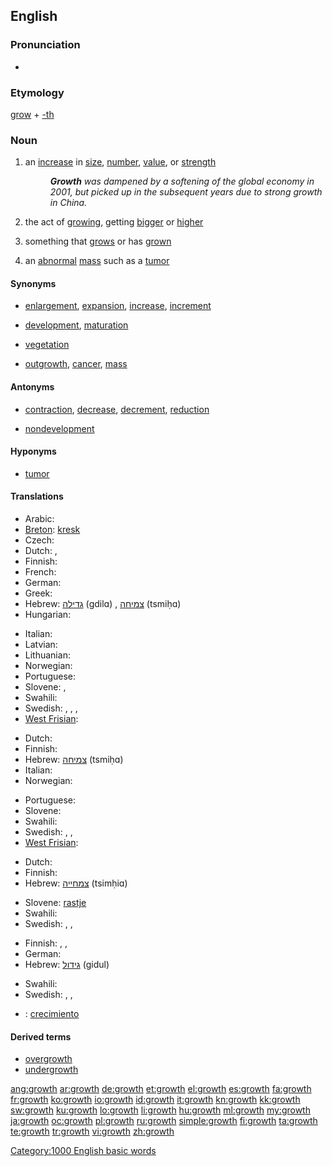 ==English==
{{wikipedia}}

===Pronunciation===
* {{audio|en-us-growth.ogg|Audio (US)}}
*: {{rhymes|əʊθ}}

===Etymology===
[[grow]] + [[-th]]

===Noun===
{{en-noun}}

# an [[increase]] in [[size]], [[number]], [[value]], or [[strength]]
#: '''''Growth''' was dampened by a softening of the global economy in 2001, but picked up in the subsequent years due to strong growth in China.''
# {{biology}} the act of [[growing]], getting [[bigger]] or [[higher]]
# {{biology}} something that [[grow]]s or has [[grown]]
# {{pathology}} an [[abnormal]] [[mass]] such as a [[tumor]]

====Synonyms====
* {{sense|increase in size}} [[enlargement]], [[expansion]], [[increase]], [[increment]]
* {{sense|act of growing}} [[development]], [[maturation]]
* {{sense|something that grows or has grown}} [[vegetation]]
* {{sense|pathology: abnormal mass such as a tumor}} [[outgrowth]], [[cancer]], [[mass]]

====Antonyms====
* {{sense|increase in size}} [[contraction]], [[decrease]], [[decrement]], [[reduction]]
* {{sense|act of growing}} [[nondevelopment]]

====Hyponyms====
* {{sense|pathology: abnormal mass such as a tumor}} [[tumor]]

====Translations====
{{trans-top|increase in size}}
* Arabic: {{t|ar|تنمية|f|tr=tanmiyya(t)}}
* [[Breton]]: [[kresk]]
* Czech: {{t+|cs|růst|m}}
* Dutch: {{t+|nl|groei}}, {{t+|nl|toename}}
* Finnish: {{t+|fi|kasvu}}
* French: {{t+|fr|croissance|f}}
* German: {{t+|de|Wachstum|n}}
* Greek: {{t+|el|ανάπτυξη|f|tr=anáptyxi}}
* Hebrew: [[גדילה]] (gdilɑ) {{f}}, [[צמיחה]] (tsmiḥɑ) {{f}}
* Hungarian: {{t|hu|növekedés}}
{{trans-mid}}
* Italian: {{t-|it|crescita|f}}
* Latvian: {{t|lv|augšana|f}}
* Lithuanian: {{t|lt|augimas|m}}
* Norwegian: {{t|no|vekst|m}}
* Portuguese: {{t+|pt|acréscimo|m}}
* Slovene: {{t+|sl|rast|f}}, {{t-|sl|porast|f}}
* Swahili: {{t+|sw|ukuaji|xs=Swahili}}
* Swedish: {{t|sv|stigande|n}}, {{t|sv|tilltagande|n}}, {{t+|sv|tillväxt|c}}, {{t|sv|utvidgning|c}}
* [[West Frisian]]: {{t-|fy|groei|c|xs=West Frisian}} {{t|fy|oanwaaks|c|xs=West Frisian}}
{{trans-bottom}}

{{trans-top|act of growing}}
* Dutch: {{t+|nl|groei}}
* Finnish: {{t+|fi|kasvu}}
* Hebrew: [[צמיחה]] (tsmiḥɑ) {{f}}
* Italian: {{t-|it|crescita|f}}
* Norwegian: {{t|no|vekst}}
{{trans-mid}}
* Portuguese: {{t+|pt|crescimento|m}}
* Slovene: {{t+|sl|rast|f}}
* Swahili: {{t+|sw|ukuaji|xs=Swahili}}
* Swedish: {{t+|sv|tillväxt|c}}, {{t+|sv|växt|c}}, {{t+|sv|utveckling|c}}
* [[West Frisian]]: {{t-|fy|groei|c|xs=West Frisian}} {{t|fy|oanwaaks|c|xs=West Frisian}}
{{trans-bottom}}

{{trans-top|something that grows or has grown}}
* Dutch: {{t+|nl|groei}}
* Finnish: {{t+|fi|kasvu}}
* Hebrew: [[צמחייה]] (tsimḥiɑ) {{f}}
{{trans-mid}}
* Slovene: [[rastje]] {{n}}
* Swahili: {{t+|sw|ukuaji|xs=Swahili}}
* Swedish: {{t+|sv|vegetation|c}}, {{t+|sv|växt|c}}, {{t+|sv|växtlighet|c}}
{{trans-bottom}}

{{trans-top|pathology: abnormal mass such as a tumor}}
* Finnish: {{t+|fi|kasvain}}, {{t-|fi|kasvannainen}}, {{t+|fi|pesäke}}
* German: {{t+|de|Geschwulst|f}}
* Hebrew: [[גידול]] (gidul) {{m}}
{{trans-mid}}
* Swahili: {{t+|sw|ukuaji|xs=Swahili}}
* Swedish: {{t|sv|svulst|c}}, {{t+|sv|växt|c}}, {{t|sv|utväxt|c}}
{{trans-bottom}}

{{checktrans}}
* {{ttbc|Spanish}}: [[crecimiento]]

====Derived terms====
* [[overgrowth]]
* [[undergrowth]]

[[Category:1000 English basic words]]

[[ang:growth]]
[[ar:growth]]
[[de:growth]]
[[et:growth]]
[[el:growth]]
[[es:growth]]
[[fa:growth]]
[[fr:growth]]
[[ko:growth]]
[[io:growth]]
[[id:growth]]
[[it:growth]]
[[kn:growth]]
[[kk:growth]]
[[sw:growth]]
[[ku:growth]]
[[lo:growth]]
[[li:growth]]
[[hu:growth]]
[[ml:growth]]
[[my:growth]]
[[ja:growth]]
[[oc:growth]]
[[pl:growth]]
[[ru:growth]]
[[simple:growth]]
[[fi:growth]]
[[ta:growth]]
[[te:growth]]
[[tr:growth]]
[[vi:growth]]
[[zh:growth]]